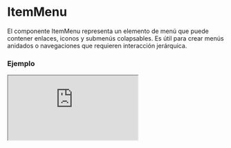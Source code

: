 
# ItemMenu

El componente ItemMenu representa un elemento de menú que puede contener enlaces, iconos y submenús colapsables. Es útil para crear menús anidados o navegaciones que requieren interacción jerárquica.

### Ejemplo

<Iframe minHeightIframe="30dvh" src="https://fenextjs-component-storybook.vercel.app/iframe.html?args=&id=header-itemmenu--index&viewMode=story" />

### Importacion

Para importar el componente ItemMenu, se puede hacer desde fenextjs

```tsx copy
import { ItemMenu } from "fenextjs";
```

### Parametros

| Parametro | Tipo | Requerido | Default | Descripcion |
| --------- | ---- | --------- | ------- | ----------- |
| url | string | sí |  | URL de la página asociada al ítem del menú. |
| text | ReactNode | sí |  | Texto que representa el ítem del menú. |
| icon | ReactNode | no | \<\>\</\> | Icono a mostrar junto al texto del menú. |
| subItems | Array\<Omit\<ItemMenuProps, '_t'\>\> | no |  | Submenús anidados dentro de este ítem de menú. |
| defaultActive | boolean | no | false | Indica si el submenú está activo por defecto. |
| iconArrow | ReactNode | no | \<Arrow /\> | Icono de flecha que indica la expansión del submenú. |
| nameNumber | number | no | 1 | Número de nivel de jerarquía del ítem de menú. |
| typeCollapse | 'radio' \| 'checkbox' | no |  | Tipo de comportamiento del colapso en los submenús. |
| isLink | boolean | no | true | Determina si el componente se renderiza como un enlace. |
| onClick | function | no |  | Función que se ejecuta al hacer clic en el ítem de menú. |
| className | string | no | '' | Clase CSS para el contenedor principal del ítem. |
| classNameA | string | no | '' | Clase CSS para el elemento de enlace del ítem. |
| classNameIcon | string | no | '' | Clase CSS para el icono del ítem. |
| classNameText | string | no | '' | Clase CSS para el texto del ítem. |

### Storybook

Para ver el storybook del componente lo puede hacer con este [link](https://fenextjs-component-storybook.vercel.app/?path=/story/header-itemmenu--index)

### Usos

- Uso básico

```tsx copy
<ItemMenu url="/home" text="Inicio" />
```

- Ítem de menú con submenús

```tsx copy
<ItemMenu 
    url="/services" 
    text="Servicios" 
    subItems={[
        { url: "/web", text: "Desarrollo Web" }, 
        { url: "/app", text: "Aplicaciones Móviles" }
    ]} 
/>
```

- Ítem de menú con icono y colapso activado

```tsx copy
<ItemMenu url="/profile" text="Perfil" icon={<UserIcon />} defaultActive={true} />
```

